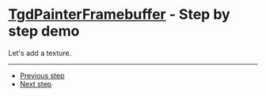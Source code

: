 
# [TgdPainterFramebuffer](docs/classes/TgdPainterFramebuffer.html) - Step by step demo

Let's add a texture.

<Demo />

---

 - [Previous step](#/articles/painter/framebuffer/example0/01)
 - [Next step](#/articles/painter/framebuffer/example0/03)